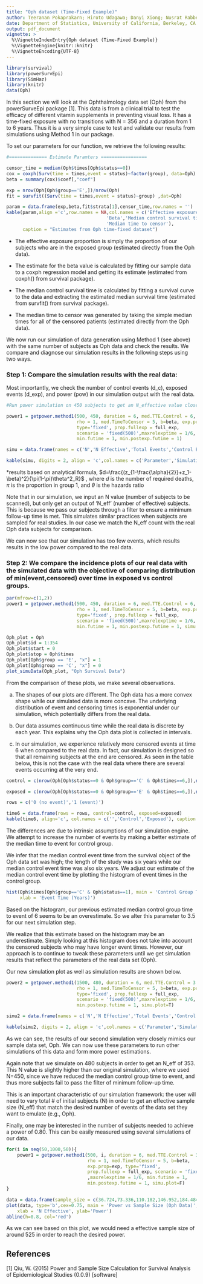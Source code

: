 ```yaml
---
title: "Oph dataset (Time-Fixed Example)"
author: Teeranan Pokaprakarn; Hiroto Udagawa; Danyi Xiong; Nusrat Rabbee (rabbee@berkeley.edu) 
date: Department of Statistics, University of California, Berkeley, CA
output: pdf_document
vignette: >
  %\VignetteIndexEntry{Oph dataset (Time-Fixed Example)}
  %\VignetteEngine{knitr::knitr}
  %\VignetteEncoding{UTF-8}
---
```


```r
library(survival)
library(powerSurvEpi)
library(SimHaz)
library(knitr)
data(Oph)
```

In this section we will look at the Ophthalmology data set (Oph) from the powerSurveEpi package [1]. This data is from a clinical trial to test the efficacy of different vitamin supplements in preventing visual loss. It has a time-fixed exposure with no transitions with N = 356 and a duration from 1 to 6 years. Thus it is a very simple case to test and validate our results from simulations using Method 1 in our package.

To set our parameters for our function, we retrieve the following results:

```r
#============== Estimate Paramters =================

censor_time = median(Oph$times[Oph$status==0])
cox = coxph(Surv(time = times,event = status)~factor(group), data=Oph)
beta = summary(cox)$coef[,"coef"]

exp = nrow(Oph[Oph$group=='E',])/nrow(Oph)
fit = survfit((Surv(time = times,event = status)~group) ,dat=Oph)
```

```r
param = data.frame(exp,beta,fit$strata[1],censor_time,row.names = '')
kable(param,align ='c',row.names = NA,col.names = c('Effective exposure proportion',
                                     'Beta','Median control survival time',
                                     'Median time to censor'),
      caption = "Estimates from Oph time-fixed dataset")
```

* The effective exposure proportion is simply the proportion of our subjects who are in the exposed group (estimated directly from the Oph data).

* The estimate for the beta value is calculated by fitting our sample data to a coxph regression model and getting its estimate (estimated from coxph() from survival package).

* The median control survival time is calculated by fitting a survival curve to the data and extracting the estimated median survival time (estimated from survfit() from survival package).

* The median time to censor was generated by taking the simple median times for all of the censored patients (estimated directly from the Oph data).

We now run our simulation of data generation using Method 1 (see above) with the same number of subjects as Oph data and check the results.  We compare and diagnose our simulation results in the following steps using two ways.

### Step 1: Compare the simulation results with the real data:

Most importantly, we check the number of control events (d_c), exposed events (d_exp), and power (pow) in our simulation output with the real data.

```r
#Run power simulation on 450 subjects to get an N_effective value close to 354

power1 = getpower.method1(500, 450, duration = 6, med.TTE.Control = 6, 
                          rho = 1, med.TimeToCensor = 5, b=beta, exp.prop=exp,
                          type='fixed', prop.fullexp = full_exp, 
                          scenario = 'fixed(500)',maxrelexptime = 1/6, 
                          min.futime = 1, min.postexp.futime = 1)
```
```r
simu = data.frame(names = c('N','N Effective','Total Events','Control Events','Exposed Events','Power'),simulation = as.numeric(power1[c(3,11,15,16,17,20)]), oph = c(NA, 354,154,89,65,"0.638*"))

kable(simu, digits = 2, align = 'c',col.names = c('Parameter','Simulation Results','Oph Data Event Count'),caption = "Simulation results vs Data")
```

*results based on analytical formula, $d=\frac{(z_{1-\frac{\alpha}{2}}+z_1-\beta)^2}{\pi(1-\pi)\theta^2_R}$ , where $d$ is the number of required deaths, $\pi$ is the proportion in group 1, and $\theta$ is the hazards ratio

Note that in our simulation, we input an N value (number of subjects to be scanned), but only get an output of 'N_eff' (number of effective) subjects. This is because we pass our subjects through a filter to ensure a minimum follow-up time is met. This simulates similar practices when subjects are sampled for real studies. In our case we match the N_eff count with the real Oph data subjects for comparison. 

We can now see that our simulation has too few events, which results results in the low power compared to the real data.

### Step 2: We compare the incidence plots of our real data with the simulated data with the objective of comparing distribution of min(event,censored) over time in exposed vs control groups.  


```r
par(mfrow=c(1,2))
power1 = getpower.method1(500, 450, duration = 6, med.TTE.Control = 6, 
                          rho = 1, med.TimeToCensor = 5, b=beta, exp.prop=exp,
                          type='fixed', prop.fullexp = full_exp, 
                          scenario = 'fixed(500)',maxrelexptime = 1/6, 
                          min.futime = 1, min.postexp.futime = 1, simu.plot = T)

Oph_plot = Oph
Oph_plot$id = 1:354
Oph_plot$start = 0
Oph_plot$stop = Oph$times
Oph_plot[Oph$group == 'E', "x"] = 1
Oph_plot[Oph$group == 'C', "x"] = 0
plot_simuData(Oph_plot, "Oph Survival Data")
```


From the comparison of these plots, we make several observations.

a. The shapes of our plots are different. The Oph data has a more convex shape while our simulated data is more concave. The underlying distribution of event and censoring times is exponential under our simulation, which potentially differs from the real data.

b. Our data assumes continuous time while the real data is discrete by each year. This explains why the Oph data plot is collected in intervals. 

c. In our simulation, we experience relatively more censored events at time 6 when compared to the real data. In fact, our simulation is designed so that all remaining subjects at the end are censored. As seen in the table below, this is not the case with the real data where there are several events occurring at the very end.

```r
control = c(nrow(Oph[Oph$status==0 & Oph$group=='C' & Oph$times==6,]),nrow(Oph[Oph$status==1 & Oph$group=='C' & Oph$times==6,]))

exposed = c(nrow(Oph[Oph$status==0 & Oph$group=='E' & Oph$times==6,]),nrow(Oph[Oph$status==1 & Oph$group=='E' & Oph$times==6,]))

rows = c('0 (no event)','1 (event)')

time6 = data.frame(rows = rows, control=control, exposed=exposed)
kable(time6, align='c', col.names = c('','Control','Exposed'), caption = 'Oph Data Group vs Event Status (at time=6)')
```

The differences are due to intrinsic assumptions of our simulation engine. We attempt to increase the number of events by making a better estimate of the median time to event for control group. 

We infer that the median control event time from the survival object of the Oph data set was high; the length of the study was six years while our median control event time was also six years. We adjust our estimate of the median control event time by plotting the histogram of event times in the control group. 



```r
hist(Oph$times[Oph$group=='C' & Oph$status==1], main = 'Control Group Time to Event',
     xlab = 'Event Time (Years)')
```

  
Based on the histogram, our previous estimated median control group time to event of 6 seems to be an overestimate. So we alter this parameter to 3.5 for our next simulation step. 

We realize that this estimate based on the histogram may be an underestimate. Simply looking at this histogram does not take into account the censored subjects who may have longer event times. However, our approach is to continue to tweak these parameters until we get simulation results that reflect the parameters of the real data set (Oph).

Our new simulation plot as well as simulation results are shown below.

```r

power2 = getpower.method1(1500, 480, duration = 6, med.TTE.Control = 3.5, 
                          rho = 1, med.TimeToCensor = 5, b=beta, exp.prop=exp, 
                          type='fixed', prop.fullexp = full_exp, 
                          scenario = 'fixed(500)',maxrelexptime = 1/6, min.futime = 1,
                          min.postexp.futime = 1, simu.plot=T)

```
```r
simu2 = data.frame(names = c('N','N Effective','Total Events','Control Events','Exposed Events','Power'),simulation = as.numeric(power2[c(3,11,15,16,17,20)]), oph = c(NA, 354,154,89,65,0.638))

kable(simu2, digits = 2, align = 'c',col.names = c('Parameter','Simulation Results','Oph Data Event Count'),caption = "Simulation results vs Data")
```

As we can see, the results of our second simulation very closely mimics our sample data set, Oph. We can now use these parameters to run other simulations of this data and form more power estimations.

Again note that we simulate on 480 subjects in order to get an N_eff of 353. This N value is slightly higher than our original simulation, where we used N=450, since we have reduced the median control group time to event, and thus more subjects fail to pass the filter of minimum follow-up time.  

This is an important characteristic of our simulation framework: the user will need to vary total # of initial subjects (N) in order to get an effective sample size (N_eff) that match the desired number of events of the data set they want to emulate (e.g., Oph).

Finally, one may be interested in the number of subjects needed to achieve a power of 0.80. This can be easily measured using several simulations of our data. 

```r
for(i in seq(50,1000,50)){
    power1 = getpower.method1(500, i, duration = 6, med.TTE.Control = 3.5, 
                              rho = 1, med.TimeToCensor = 5, b=beta, 
                              exp.prop=exp, type='fixed', 
                              prop.fullexp = full_exp, scenario = 'fixed(500)'
                              ,maxrelexptime = 1/6, min.futime = 1, 
                              min.postexp.futime = 1, simu.plot=F)
}
```
```r
data = data.frame(sample_size = c(36.724,73.336,110.182,146.952,184.484,220.622,257.862,294.21,330.556,367.21,403.942,441.696,478.644,514.36,550.868,588.148,624.54,661.724,699.294,735.39), power = c(0.094,0.162,0.232,0.322,0.38,0.408,0.43,0.518,0.568,0.68,0.65,0.696,0.716,0.738,0.83,0.844,0.866,0.88,0.866,0.918))
plot(data, type='b',cex=0.75, main = 'Power vs Sample Size (Oph Data)',
    xlab = 'N Effective', ylab='Power')
abline(h=0.8, col='red')

```

As we can see based on this plot, we would need a effective sample size of around 525 in order to reach the desired power. 

## References

[1] Qiu, W. (2015) Power and Sample Size Calculation for Survival Analysis of Epidemiological Studies (0.0.9) [software]
